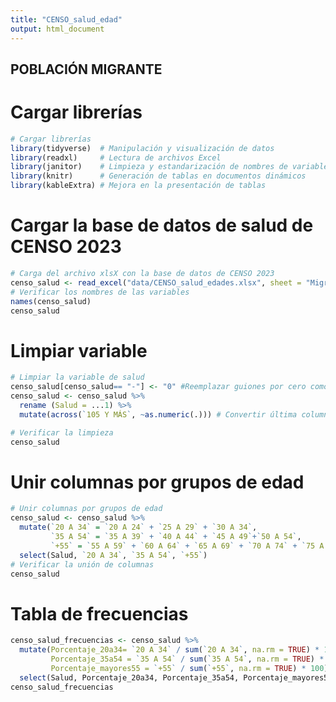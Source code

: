```yaml
---
title: "CENSO_salud_edad"
output: html_document
---
```


## POBLACIÓN MIGRANTE
# Cargar librerías
```r
# Cargar librerías
library(tidyverse)  # Manipulación y visualización de datos
library(readxl)     # Lectura de archivos Excel
library(janitor)    # Limpieza y estandarización de nombres de variables
library(knitr)      # Generación de tablas en documentos dinámicos
library(kableExtra) # Mejora en la presentación de tablas
```

# Cargar la base de datos de salud de CENSO 2023
```r
# Carga del archivo xlsX con la base de datos de CENSO 2023
censo_salud <- read_excel("data/CENSO_salud_edades.xlsx", sheet = "Migrante")
# Verificar los nombres de las variables
names(censo_salud)
censo_salud
```
# Limpiar variable
```r
# Limpiar la variable de salud
censo_salud[censo_salud== "-"] <- "0" #Reemplazar guiones por cero como caracter
censo_salud <- censo_salud %>%
  rename (Salud = ...1) %>%
  mutate(across(`105 Y MÁS`, ~as.numeric(.))) # Convertir última columna a numérico

# Verificar la limpieza
censo_salud

```

# Unir columnas por grupos de edad
```r
# Unir columnas por grupos de edad
censo_salud <- censo_salud %>%
  mutate(`20 A 34` = `20 A 24` + `25 A 29` + `30 A 34`,
         `35 A 54` = `35 A 39` + `40 A 44` + `45 A 49`+`50 A 54`,
         `+55` = `55 A 59` + `60 A 64` + `65 A 69` + `70 A 74` + `75 A 79` + `80 A 84` + `85 A 89` + `90 A 94` + `95 A 99` + `100 A 104` + `105 Y MÁS`) %>%
  select(Salud, `20 A 34`, `35 A 54`, `+55`)
# Verificar la unión de columnas
censo_salud
```
# Tabla de frecuencias
```r
censo_salud_frecuencias <- censo_salud %>%
  mutate(Porcentaje_20a34= `20 A 34` / sum(`20 A 34`, na.rm = TRUE) * 100,
         Porcentaje_35a54 = `35 A 54` / sum(`35 A 54`, na.rm = TRUE) * 100,
         Porcentaje_mayores55 = `+55` / sum(`+55`, na.rm = TRUE) * 100) %>%
  select(Salud, Porcentaje_20a34, Porcentaje_35a54, Porcentaje_mayores55)
censo_salud_frecuencias
```
